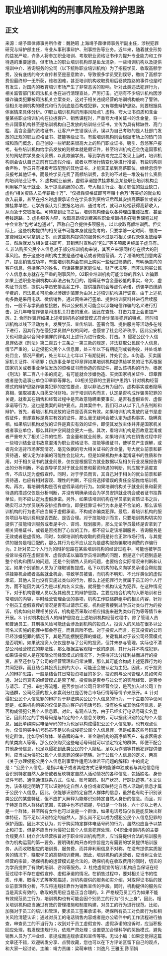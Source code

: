 # 职业培训机构的刑事风险及辩护思路
## 正文
来源：靖予霖律师事务所作者：魏艳昭 上海靖予霖律师事务所副主任，涉税犯罪研究与辩护部主任，专业从事刑事辩护、刑事控告等业务。近年来，随着就业形势的益发严峻，许多人将参加职业培训、考取职业资格证书作为提升专业能力和工作待遇的重要途径，但市场上的职业培训机构却是鱼龙混杂，一些培训机构以及提供培训中介、咨询服务的公司（以下统称职业培训机构）为了招揽学员、收取高额学费，没有底线的夸大宣传甚至是恶意欺诈，导致很多学员受到误导，缴纳了高额学费但最终却一无所获，维权困难，甚至培训机构收取费用后卷款跑路的事件也是时有发生，对国内的教育培训市场产生了非常恶劣的影响。针对此类违法犯罪行为，相关监管部门和司法机关也在进行清理查处，严厉打击。近期有不少培训机构因涉嫌诈骗类犯罪被司法机关立案查处，这对于相关违规经营的培训机构敲响了警钟。但相关培训机构的模式和行为到底是否构成犯罪，又有哪些辩护思路，则要根据具体案情来具体分析。01职业培训机构的刑事风险点1. 虚构、夸大证书资质和含金量某些职业培训机构在拉拢客户、销售课程时，严重夸大相关证书的含金量，将一些非国家机构甚至是培训机构自己发放的培训结业证书，宣传为具有稀缺性、高门槛、高含金量的资格证书，让客户产生错误认识，误以为自己考取的是人社部门发放的正规的职业资格证书、技能等级证书。有些培训机构则会根据市场上的热门领域和热门概念，自己创设一些听起来很高大上的热门职业证书，吸引、忽悠客户报考。有些培训机构给学员发放的则根本就是假证件，甚至培训机构还会伪造国家机关的网站供学员查询资质，以此欺骗学员。等到学员考完之后发现上当时，培训机构则会否认自己之前有过虚假介绍，或者以市场行情变化等进行推诿，有些机构则会声称，学员只有接着考取配套的其他证书，才能真正拿到高薪职位，继续忽悠学员报考其他证书，而最终学员花费了高额培训费，拿到的不过是一堆没有什么资质的培训结业证书。2. 虚构就业前景，虚假承诺提供挂靠机会某些职业培训机构会利用客户急于就业、急于提高薪酬的心态，夸大相关行业、相关职位的就业缺口，虚构“相关资质人员年薪数十万”、“仅挂靠资格证即可年赚十余万”等美好的就业和收入前景，甚至在报名时虚假承诺会在学员拿到资格证后帮其安排高薪职位或者安排挂靠单位，让学员误认为只要报名培训、通过考试，就可以轻松获得高薪收入，从而急于交钱报名。可待拿到证书之后，培训机构便会以各种理由推诿扯皮，甚至卷钱跑路。3. 虚构服务内容，收取高昂培训费某些职业培训机构在销售课程过程中会宣称“包考试包通过”，声称自己会提供多项服务，以此收取高额培训费。但实际上，这些机构提供的相关证书可能本身就是免考的，只要学够一定时间、缴纳一定费用就可以拿到证书，而这些机构提供的服务也不过是将相关课程录像发放给学员，然后就发放相关证书即可，其销售时宣称的“包过”等多项服务纯属子虚乌有。4. 非法购买公民个人信息对于部分培训机构来说，其客户来源同样存在很大的刑事风险。由于这些培训机构主要是通过电话或者微信营销，为了准确的找到意向客户，提高销售成功率，有些培训机构会在网上购买一些经过筛选的、有明确意向的客户信息，包括客户的姓名、电话甚至是家庭住址、财产状况等，而非法购买公民个人信息本身就存在严重的刑事风险。02职业培训机构可能涉嫌的罪名1. 诈骗罪如果上述职业培训机构以非法占有为目的，隐瞒证书含金量较低的事实，夸大、虚构证书资质，提供为学员安排高薪工作、提供挂靠机会等虚假承诺，诱骗学员缴纳学费的，司法机关可能会以涉嫌诈骗罪为由对上述培训机构进行调查。由于上述机构多数是采用电话、微信销售，通过网络进行签单、提供培训资料并进行后续服务，一般不与学员直接接触，所以公安机关可能会以涉嫌电信诈骗的名义进行打击，近几年电信诈骗是司法机关打击的重点，因此在查处、打击力度上会更加严厉。2. 合同诈骗罪如果上述培训机构的经营模式符合诈骗类犯罪的特点，同时培训机构以线下活动为主，发展学员、宣传培训、签署合同、提供服务等活动多在线下进行，因其行为在侵犯学员财产权的同时，也侵害了社会经济秩序，因此公安机关也可能会以合同诈骗罪的罪名对上述行为进行查处、打击。3. 侵犯公民个人信息罪依据《刑法》第二百五十三条之一第三款的规定，非法获取公民民个人信息，情节严重的，认定侵犯公民个人信息罪，处三年以下有期徒刑或者拘役，并处或单处罚金，情况严重的，处三年以上七年以下有期徒刑，并处罚金。4.伪造、买卖国家机关证件、印章罪；伪造事业单位印章罪如果培训机构提供给学员的证书系根据国家机关或者事业单位发放的资格证书而伪造的假证件，那么该机构的行为，根据《刑法》第二百八十条的规定，有可能就会涉嫌伪造、买卖国家机关证件、印章罪或者是伪造事业单位印章罪等罪名。03相关犯罪的主要辩护思路1. 针对机构经营模式的辩护思路诈骗类犯罪的定性要点，是以非法占有为目的，虚构事实或者隐瞒真相，骗取被害人自愿交付财物。对于培训机构而言，认定是否构成诈骗类犯罪的关键，就看其在销售和经营过程中是否故意隐瞒重要事实，是否有虚假宣传、虚假承诺等行为，这也是类案的辩护要点。具体案件中，我们可以从以下几点去判断和辩护。首先，看培训机构发放的证件是否真实有效。如果培训机构发放的证书是虚假证件，但却宣称是真实有效的证件，那么毫无疑问会被认定为虚构事实、隐瞒真相。如果培训机构发放的证件是真实有效的证件，即便其发放主体并非是国家机关或者事业单位，那么其辩护空间就会更大一些。其次，看培训机构是否故意混淆或者严重夸大了相关证件的性质、含金量和就业前景。如果培训机构在销售过程中将一些培训结业证书故意混淆为职业资格证书、技能等级证书，使学员产生误解，或者完全违背市场客观情况，毫无依据的夸大相关证书的含金量，夸大就业前景和薪资待遇，被认定为诈骗的可能性会比较大。但是如果机构并未混淆证书的性质和作用，对于相关证书的就业前景，仅仅是根据官方就业数据以及相关行业发展报告得出的分析判断，不会误导学员对于就业前景和薪资待遇的判断，则应属于适度宣传，不应认定为虚假宣传。同时，对于学员而言，其自己对于相关的就业前景和薪资待遇，也应有相对客观、理性的判断，不应将选择错误的责任全部推给培训机构。再次，看培训机构是否有虚假承诺的行为。如果培训机构关于就业前景和薪资待遇的描述仅仅是分析判断，并没有明确承诺会为学员安排就业机会或者证书挂靠单位，则不应认定为虚假承诺。另外，如果该培训机构在学员拿到资质证书之后，确实可以为学员联系安排挂靠单位，即便挂靠证书行为本身是不合法的，那么该培训机构的行为也不应当属于虚假承诺，不构成诈骗类犯罪。最后，看培训机构的服务项目与培训费用是否匹配、是否合理。对于技能培训而言，只要培训机构切实的提供了技能培训服务或者是中介、咨询、规划服务，那么无论学员最终是否拿到了相关资格证书，或者是否找到了心仪的工作，都不应认定该培训服务、咨询服务是无效或者是虚假的。同时，如果培训机构收取的费用是符合正常市场行情，与其提供的服务是相匹配的，那么其行为也不应认定为是虚构服务骗取培训费的诈骗行为。2.针对员工个人行为的辩护思路在某些培训机构的经营过程中，可能也被学员投诉举报存在虚假宣传、虚假承诺以骗取学员培训费的问题，但是这个问题到底是整个机构和团队的问题，还是个别销售人员的问题，也要结合实际情况来判断和认定。如果个别销售人员为了赚取销售提成，私下以机构的名义向学员承诺会帮助提供挂靠机会或者高薪就业机会，导致学员被骗，而机构不明知、不允许类似的虚假承诺，其他人员也没有实施过类似的行为，那么上述犯罪行为就属于员工的个人行为，而不能因为其行为是以机构名义实施，就将整个机构认定为犯罪。在这种情况下，对于机构管理人员以及其他员工的辩护思路，主要应结合机构的入职培训和日常培训的内容，平时经营管理会议的事项，机构工作联络群组中的相关内容，针对个别员工虚假宣传的情况是否有过请示汇报，机构是否接到过学员对类似行为的投诉，机构如何处理相关投诉，机构是否采取过相应措施来避免类似行为等等情节来开展。3. 针对机构投资人的辩护思路在上述培训机构经营过程中，除了管理人员和普通员工，其刑事风险可能还会涉及到机构的投资人，投资人的风险在很多以公司名义实施的犯罪中都会存在，而且风险不低。对于投资人而言，在其投资的公司已经涉嫌犯罪的情况下，其是否能摆脱犯罪的嫌疑，关键看其对于该公司经营模式是否明知。如果该投资人仅仅是参与了公司的投资，但并未参与管理，实际也不清楚公司经营模式的非法性，那么根据主客观相一致的原则，其行为并不构成犯罪。如果该投资人是在知晓公司经营模式的情况下，为获得非法分红利益而进行的投资，甚至还参与了公司的经营管理和日常决策，那么其可能会构成上述犯罪行为的共同犯罪，而且结合其投资比例的大小，可能还会被认定为主犯。因此，对于投资人的辩护思路，一般是结合其日常投资项目的多少，投资前与公司管理人员如何沟通、对公司真实的经营模式是否了解，投资后是否参与过公司的实际经营、是否参与请示、汇报、审批等流程、是否参加过公司日常经营会议，是否加入过公司工作沟通群，公司经营的投入和赢利分红是否符合市场行情等等情节来展开。4. 针对侵犯公民个人信息罪的辩护对于非法购买公民个人信息的行为，一个主要的争议问题是，如果机构购买的仅仅是意向客户的电话号码，没有姓名或其他任何信息，是否构成侵犯公民个人信息罪。对此，有观点认为，由于已经实行电话号码实名登记，因此特定的手机号码是与特定的个人信息关联的，可以据此识别特定的个人信息，因此单纯购买电话号码的行为也足以构成侵犯公民个人信息罪。也有观点认为，仅仅购买手机号码虽不足以构成侵犯公民个人信息罪，但是如果这些号码属于特定群体，比如孕妇群体、某品牌的车主、某金融机构的高净值客户、有求医需求的某类病人等等，那么仅仅购买这些电话号码就可以锁定特定的群体，即便不配合其他身份信息，也足以侵犯到此类公民的个人隐私，足以为诈骗等其他犯罪提供便利，应当成为侵犯公民个人信息罪的保护范畴。对于公民个人信息的定义，两高《关于办理侵犯公民个人信息刑事案件适用法律若干问题的解释》中的规定是：“公民个人信息，是指以电子或者其他方式记录的能够单独或者与其他信息结合识别特定自然人身份或者反映特定自然人活动情况的各种信息，包括姓名、身份证件号码、通信通讯联系方式、住址、账号密码、财产状况、行踪轨迹等。”本文认为，该条规定明确了可以识别特定自然人身份或者反映特定自然人活动的信息才属于公民个人信息，因此，仅能够识别特定自然人群体的信息，虽然也有助于识别该类公民的某些特征，但不应扩大解释为能够识别特定自然人身份的信息。而且，对于特定自然人群体的范围，实践中也不好把握，孕妇是一个群体，六十岁以上老人是一个群体，甚至所有女性也可以说是一个群体，如果电话号码仅仅是能反映出群体特征，而不足以识别特定的自然人，那么尚不足以成为侵犯公民个人信息犯罪的保护范围。因此本文认为，对于购买特定群体电话号码的行为，虽然也应当予以禁止和打击，但是不应当作为侵犯公民个人信息犯罪处理。04职业培训机构的主要合规要点1. 树立合法经营宗旨对于职业培训机构而言，应当将提供合法的培训服务作为机构运营的第一要务，要明确机构开办的宗旨是为有需要的学员提供培训服务，从而收取相应的培训费、服务费，而并非利用信息不对称，在没有提供实质服务的情况下，赚取学员的高额培训费用。因此，培训机构的运营者，应当树立合法经营的宗旨，确保机构的运营模式是合法的，确保机构在收取费用的同时，切实的为学员提供了有效的培训、咨询等服务。2. 杜绝虚假宣传培训机构应当保证在经营过程中不存在虚假宣传、虚假承诺的情况。在销售过程中，要对相关证书的性质、作用、取得方式等客观描述，对机构提供的服务如实介绍，对取得证书后的就业前景理性分析，不应将违规挂靠作为销售宣传的手段。同时，机构提供的服务应当是真实有效的，收取的费用应当是正当合理的。3. 严格规范员工行为如果不能有效规范员工行为，培训机构也有可能会因个别员工的行为“引火上身”，因此，相关培训机构应当通过有效的管理措施和制度构建，对员工的行为进行规范。比如，加强对于员工的培训和管理，要求员工签署承诺书，确保所有员工对负面行为和相关风险清楚认识；通过对员工的电话销售内容或者是办公软件中的工作流程进行抽查，审查员工的不当行为；收到对于员工虚假宣传、虚假承诺的投诉时，应当积极回应处理，若发现违规行为，依规严肃处理；设置更加合理科学的奖励模式，避免销售人员为了冲业绩、拿提成而违规承诺和宣传等等。无讼小编：如果您觉得这篇文章还不错，欢迎转发分享、点赞收藏，您也可以在下方评论区留下自己的观点，和大家一起讨论。主编：靖力责编：梁萌审核：刘逸凡 王雅玉 陈丽娟